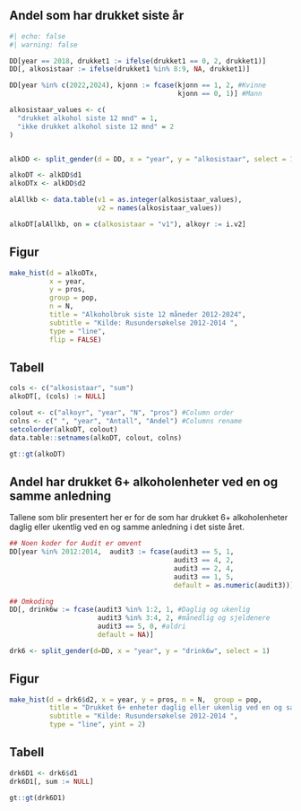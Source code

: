 
## Andel som har drukket siste år 

```r
#| echo: false
#| warning: false

DD[year == 2018, drukket1 := ifelse(drukket1 == 0, 2, drukket1)]
DD[, alkosistaar := ifelse(drukket1 %in% 8:9, NA, drukket1)]

DD[year %in% c(2022,2024), kjonn := fcase(kjonn == 1, 2, #Kvinne
                                          kjonn == 0, 1)] #Mann

alkosistaar_values <- c(
  "drukket alkohol siste 12 mnd" = 1,
  "ikke drukket alkohol siste 12 mnd" = 2
)


alkDD <- split_gender(d = DD, x = "year", y = "alkosistaar", select = 1)

alkoDT <- alkDD$d1 
alkoDTx <- alkDD$d2 

alAllkb <- data.table(v1 = as.integer(alkosistaar_values),
                      v2 = names(alkosistaar_values))

alkoDT[alAllkb, on = c(alkosistaar = "v1"), alkoyr := i.v2]

```

::: {.panel-tabset}
## Figur
```r

make_hist(d = alkoDTx,
          x = year,
          y = pros,
          group = pop,
          n = N,
          title = "Alkoholbruk siste 12 måneder 2012-2024",
          subtitle = "Kilde: Rusundersøkelse 2012-2014 ",
          type = "line",
          flip = FALSE)
```


## Tabell

```r
cols <- c("alkosistaar", "sum")
alkoDT[, (cols) := NULL]

colout <- c("alkoyr", "year", "N", "pros") #Column order
colns <- c(" ", "year", "Antall", "Andel") #Columns rename
setcolorder(alkoDT, colout)
data.table::setnames(alkoDT, colout, colns)

gt::gt(alkoDT)

```
:::


## Andel har drukket 6+ alkoholenheter ved en og samme anledning

Tallene som blir presentert her er for de som har drukket 6+ alkoholenheter
daglig eller ukentlig ved en og samme anledning i det siste året.

```r
## Noen koder for Audit er omvent
DD[year %in% 2012:2014,  audit3 := fcase(audit3 == 5, 1,
                                         audit3 == 4, 2,
                                         audit3 == 2, 4,
                                         audit3 == 1, 5,
                                         default = as.numeric(audit3))]

## Omkoding
DD[, drink6w := fcase(audit3 %in% 1:2, 1, #Daglig og ukenlig
                      audit3 %in% 3:4, 2, #månedlig og sjeldenere
                      audit3 == 5, 0, #aldri
                      default = NA)]

drk6 <- split_gender(d=DD, x = "year", y = "drink6w", select = 1)

```


::: {.panel-tabset}

## Figur

```r

make_hist(d = drk6$d2, x = year, y = pros, n = N,  group = pop,
          title = "Drukket 6+ enheter daglig eller ukenlig ved en og samme anledning siste år",
          subtitle = "Kilde: Rusundersøkelse 2012-2014 ",
          type = "line", yint = 2)
```

## Tabell

```r

drk6D1 <- drk6$d1
drk6D1[, sum := NULL]

gt::gt(drk6D1)
```

:::
